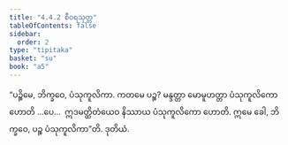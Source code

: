 ```yaml
---
title: "4.4.2 စီဝရသုတ္တ"
tableOfContents: false
sidebar:
  order: 2
type: "tipitaka"
basket: "su"
book: "a5"
---
```



<DynamicBreadcrumb />

<Division number="182" book="a5" e="ch" v="16" p="193">

<Paragraph number="1076" book="a5">
“ပဉ္စိမေ, ဘိက္ခဝေ, ပံသုကူလိကာ. ကတမေ ပဉ္စ? မန္ဒတ္တာ မောမူဟတ္တာ ပံသုကူလိကော ဟောတိ …ပေ…  ဣဒမတ္ထိတံယေဝ နိဿာယ ပံသုကူလိကော ဟောတိ. ဣမေ ခေါ, ဘိက္ခဝေ, ပဉ္စ ပံသုကူလိကာ”တိ.

</Paragraph>
</Division>

<Paragraph number="1077" type="center" book="a5">
ဒုတိယံ.
</Paragraph>